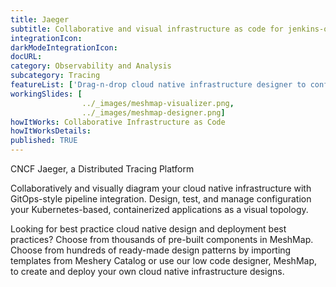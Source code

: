 ```yaml
---
title: Jaeger
subtitle: Collaborative and visual infrastructure as code for jenkins-operator
integrationIcon: 
darkModeIntegrationIcon: 
docURL: 
category: Observability and Analysis
subcategory: Tracing
featureList: ['Drag-n-drop cloud native infrastructure designer to configure, model, and deploy your workloads','Invite anyone to review and make changes to your private designs.','Ongoing synchronization of Kubernetes configuration and changes across any number of clusters.']
workingSlides: [
				../_images/meshmap-visualizer.png,
				../_images/meshmap-designer.png]
howItWorks: Collaborative Infrastructure as Code
howItWorksDetails: 
published: TRUE
---
```

CNCF Jaeger, a Distributed Tracing Platform
<p>
    Collaboratively and visually diagram your cloud native infrastructure with GitOps-style pipeline integration. Design, test, and manage configuration your Kubernetes-based, containerized applications as a visual topology.
</p>
<p>
    Looking for best practice cloud native design and deployment best practices? Choose from thousands of pre-built components in MeshMap. Choose from hundreds of ready-made design patterns by importing templates from Meshery Catalog or use our low code designer, MeshMap, to create and deploy your own cloud native infrastructure designs.
</p>